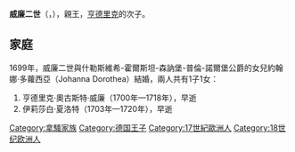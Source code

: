 {{Multiple issues|
{{Expand language|1=en|time=2021-01-31T08:39:09+00:00}}
{{Unreferenced|time=2021-01-31T08:39:09+00:00}}
}}
'''威廉二世'''（{{lang-nl|Willem II}}，{{bd|1670年|8月28日|1724年|9月21日}}），{{link-nl|拿騷-迪倫堡|Nassau-Dillenburg}}親王，[[拿騷-迪倫堡的亨德里克|亨德里克]]的次子。

== 家庭 ==
1699年，威廉二世與什勒斯維希-霍爾斯坦-森訥堡-普倫-諾爾堡公爵{{le|奧古斯特 (什勒斯維希-霍爾斯坦-森訥堡-普倫-諾爾堡公爵)|Augustus, Duke of Schleswig-Holstein-Sonderburg-Plön-Norburg|奧古斯特}}的女兒約翰娜·多蘿西亞（Johanna Dorothea）結婚，兩人共有1子1女：
# 亨德里克·奧古斯特·威廉（1700年—1718年），早逝
# 伊莉莎白·夏洛特（1703年—1720年），早逝

[[Category:拿騷家族|Category:拿騷家族]]
[[Category:德国王子|Category:德国王子]]
[[Category:17世紀歐洲人|Category:17世紀歐洲人]]
[[Category:18世纪欧洲人|Category:18世纪欧洲人]]